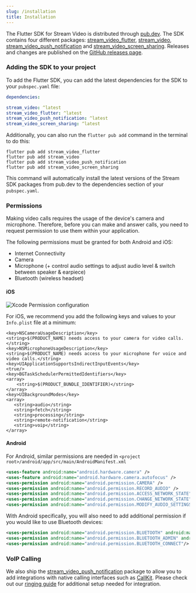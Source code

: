 ```yaml
---
slug: /installation
title: Installation
---
```


The Flutter SDK for Stream Video is distributed through [pub.dev](https://pub.dev).
The SDK contains four different packages: [stream_video_flutter](https://pub.dev/packages/stream_video_flutter), [stream_video](https://pub.dev/packages/stream_video), [stream_video_push_notification](https://pub.dev/packages/stream_video_push_notification) and [stream_video_screen_sharing](https://pub.dev/packages/stream_video_screen_sharing).
Releases and changes are published on the [GitHub releases page](https://github.com/GetStream/stream-video-flutter/releases).

### Adding the SDK to your project

To add the Flutter SDK, you can add the latest dependencies for the SDK to your `pubspec.yaml` file:

```yaml
dependencies:

stream_video: ^latest
stream_video_flutter: ^latest
stream_video_push_notification: ^latest
stream_video_screen_sharing: ^latest
```

Additionally, you can also run the `flutter pub add` command in the terminal to do this:

```shell
flutter pub add stream_video_flutter
flutter pub add stream_video
flutter pub add stream_video_push_notification
flutter pub add stream_video_screen_sharing
```

This command will automatically install the latest versions of the Stream SDK packages from pub.dev to the dependencies section of your `pubspec.yaml`.

### Permissions

Making video calls requires the usage of the device's camera and microphone. Therefore, before you can make and answer calls, you need to request permission to use them within your application.

The following permissions must be granted for both Android and iOS:

- Internet Connectivity
- Camera
- Microphone (+ control audio settings to adjust audio level & switch between speaker & earpiece)
- Bluetooth (wireless headset)

#### iOS

![Xcode Permission configuration](../assets/installation/ios_permission.png)

For iOS, we recommend you add the following keys and values to your `Info.plist` file at a minimum:

 ```plist
<key>NSCameraUsageDescription</key>
<string>$(PRODUCT_NAME) needs access to your camera for video calls.</string>
<key>NSMicrophoneUsageDescription</key>
<string>$(PRODUCT_NAME) needs access to your microphone for voice and video calls.</string>
<key>UIApplicationSupportsIndirectInputEvents</key>
<true/>
<key>BGTaskSchedulerPermittedIdentifiers</key>
<array>
	 <string>$(PRODUCT_BUNDLE_IDENTIFIER)</string>
</array>
<key>UIBackgroundModes</key>
<array>
	<string>audio</string>
	<string>fetch</string>
	<string>processing</string>
	<string>remote-notification</string>
	<string>voip</string>
</array>
```

#### Android

For Android, similar permissions are needed in `<project root>/android/app/src/main/AndroidManifest.xml`

```xml
<uses-feature android:name="android.hardware.camera" />
<uses-feature android:name="android.hardware.camera.autofocus" />
<uses-permission android:name="android.permission.CAMERA" />
<uses-permission android:name="android.permission.RECORD_AUDIO" />
<uses-permission android:name="android.permission.ACCESS_NETWORK_STATE" />
<uses-permission android:name="android.permission.CHANGE_NETWORK_STATE" />
<uses-permission android:name="android.permission.MODIFY_AUDIO_SETTINGS" />
```

With Android specifically, you will also need to add additional permission if you would like to use Bluetooth devices:

```xml
<uses-permission android:name="android.permission.BLUETOOTH" android:maxSdkVersion="30" />
<uses-permission android:name="android.permission.BLUETOOTH_ADMIN" android:maxSdkVersion="30" />
<uses-permission android:name="android.permission.BLUETOOTH_CONNECT"/>
```

### VoIP Calling

We also ship the [stream_video_push_notification](https://pub.dev/packages/stream_video_push_notification) package to allow you to add integrations with native calling interfaces such as [CallKit](https://developer.apple.com/documentation/callkit/).
Please check out our [ringing guide](https://getstream.io/video/docs/flutter/advanced/ringing_and_callkit/) for additional setup needed for integration.